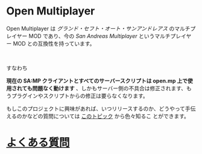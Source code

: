 # Open Multiplayer

Open Multiplayer は _グランド・セフト・オート・サンアンドレアス_ のマルチプレイヤー MOD であり、今の _San Andreas Multiplayer_ というマルチプレイヤー MOD との互換性を持っています。

<br />

すなわち

**現在の SA:MP クライアントとすべてのサーバースクリプトは open.mp 上で使用されても問題なく動けます** 、しかもサーバー側の不具合は修正されます、もうプラグインやスクリプトからの修正は要らなくなります。

もしこのプロジェクトに興味があれば、いつリリースするのか、どうやって手伝えるのかなどの質問については <a href="https://www.burgershot.gg/showthread.php?tid=99">このトピック</a> から色々知るこ とができます。

# [よくある質問](/faq?lang=jp)
